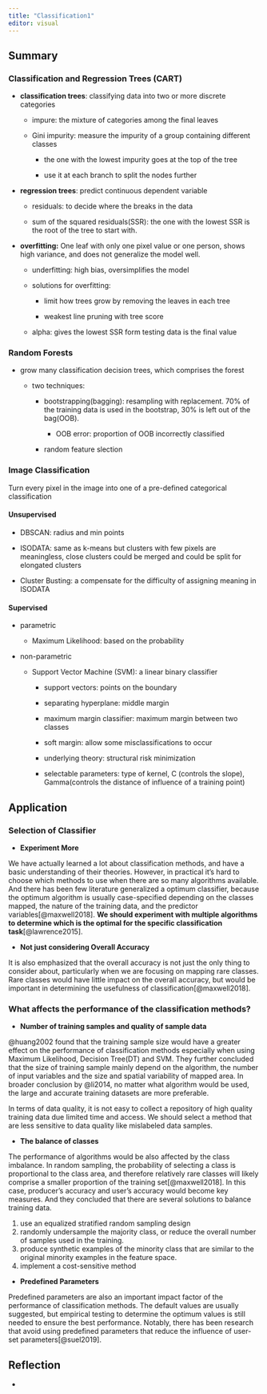 ```yaml
---
title: "Classification1"
editor: visual
---
```


## Summary

### Classification and Regression Trees (CART)

-   **classification trees**: classifying data into two or more discrete categories

    -   impure: the mixture of categories among the final leaves

    -   Gini impurity: measure the impurity of a group containing different classes

        -   the one with the lowest impurity goes at the top of the tree

        -   use it at each branch to split the nodes further

-   **regression trees**: predict continuous dependent variable

    -   residuals: to decide where the breaks in the data

    -   sum of the squared residuals(SSR): the one with the lowest SSR is the root of the tree to start with.

-   **overfitting:** One leaf with only one pixel value or one person, shows high variance, and does not generalize the model well.

    -   underfitting: high bias, oversimplifies the model

    -   solutions for overfitting:

        -   limit how trees grow by removing the leaves in each tree

        -   weakest line pruning with tree score

    -   alpha: gives the lowest SSR form testing data is the final value

### Random Forests

-   grow many classification decision trees, which comprises the forest

    -   two techniques:

        -   bootstrapping(bagging): resampling with replacement. 70% of the training data is used in the bootstrap, 30% is left out of the bag(OOB).

            -   OOB error: proportion of OOB incorrectly classified

        -   random feature slection

### Image Classification

Turn every pixel in the image into one of a pre-defined categorical classification

#### Unsupervised

-   DBSCAN: radius and min points

-   ISODATA: same as k-means but clusters with few pixels are meaningless, close clusters could be merged and could be split for elongated clusters

-   Cluster Busting: a compensate for the difficulty of assigning meaning in ISODATA

#### Supervised

-   parametric

    -   Maximum Likelihood: based on the probability

-   non-parametric

    -   Support Vector Machine (SVM): a linear binary classifier
        -   support vectors: points on the boundary

        -   separating hyperplane: middle margin

        -   maximum margin classifier: maximum margin between two classes

        -   soft margin: allow some misclassifications to occur

        -   underlying theory: structural risk minimization

        -   selectable parameters: type of kernel, C (controls the slope), Gamma(controls the distance of influence of a training point)

## Application

### Selection of Classifier

-   **Experiment More**

We have actually learned a lot about classification methods, and have a basic understanding of their theories. However, in practical it's hard to choose which methods to use when there are so many algorithms available. And there has been few literature generalized a optimum classifier, because the optimum algorithm is usually case-specified depending on the classes mapped, the nature of the training data, and the predictor variables[@maxwell2018]. **We should experiment with multiple algorithms to determine which is the optimal for the specific classification task**[@lawrence2015].

-   **Not just considering Overall Accuracy**

It is also emphasized that the overall accuracy is not just the only thing to consider about, particularly when we are focusing on mapping rare classes. Rare classes would have little impact on the overall accuracy, but would be important in determining the usefulness of classification[@maxwell2018].

### What affects the performance of the classification methods?

-   **Number of training samples and quality of sample data**

@huang2002 found that the training sample size would have a greater effect on the performance of classification methods especially when using Maximum Likelihood, Decision Tree(DT) and SVM. They further concluded that the size of training sample mainly depend on the algorithm, the number of input variables and the size and spatial variability of mapped area. In broader conclusion by @li2014, no matter what algorithm would be used, the large and accurate training datasets are more preferable.

In terms of data quality, it is not easy to collect a repository of high quality training data due limited time and access. We should select a method that are less sensitive to data quality like mislabeled data samples.

-   **The balance of classes**

The performance of algorithms would be also affected by the class imbalance. In random sampling, the probability of selecting a class is proportional to the class area, and therefore relatively rare classes will likely comprise a smaller proportion of the training set[@maxwell2018]. In this case, producer's accuracy and user's accuracy would become key measures. And they concluded that there are several solutions to balance training data.

1.  use an equalized stratified random sampling design
2.  randomly undersample the majority class, or reduce the overall number of samples used in the training.
3.  produce synthetic examples of the minority class that are similar to the original minority examples in the feature space.
4.  implement a cost-sensitive method

-   **Predefined Parameters**

Predefined parameters are also an important impact factor of the performance of classification methods. The default values are usually suggested, but empirical testing to determine the optimum values is still needed to ensure the best performance. Notably, there has been research that avoid using predefined parameters that reduce the influence of user-set parameters[@suel2019].

## Reflection

-   
